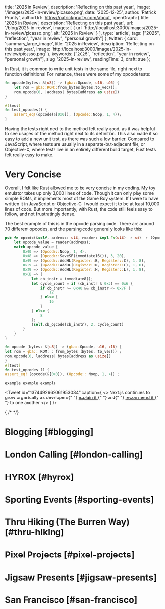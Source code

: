 
  title: '2025 in Review',
  description: 'Reflecting on this past year.',
  image: '/images/2025-in-review/picasso.png',
  date: '2025-12-25',
  author: 'Patrick Prunty',
  authorUrl: 'https://patrickprunty.com/about',
  openGraph: {
    title: '2025 in Review',
    description: 'Reflecting on this past year.',
    url: '/blog/2025-in-review',
    images: [
      {
        url: 'http://localhost:3000/images/2025-in-review/picasso.png',
        alt: '2025 in Review'
      }
    ],
    type: 'article',
    tags: ["2025", "reflection", "year in review", "personal growth"]
  },
  twitter: {
    card: 'summary_large_image',
    title: '2025 in Review',
    description: 'Reflecting on this past year.',
    image: 'http://localhost:3000/images/2025-in-review/picasso.png'
  },
  keywords: ["2025", "reflection", "year in review", "personal growth"],
  slug: '2025-in-review',
  readingTime: 3,
  draft: true
};

In Rust, it is common to write unit tests in the same file, right next to function definitions! For instance, these were some of my opcode tests:

```rust
fn opcode(bytes: &[u8]) -> (gba::Opcode, u16, u16) {
    let rom = gba::ROM::from_bytes(bytes.to_vec());
    rom.opcode(0, |address| bytes[address as usize])
}

#[test]
fn test_opcodes() {
    assert_eq!(opcode(&[0x0]), (Opcode::Noop, 1, 4));
}
```

Having the tests right next to the method felt really good, as it was helpful to see usages of the method right next to its definition. This also made it so easy to add a new unit test, as there was such a low barrier. Compared to JavaScript, where tests are usually in a separate-but-adjacent file, or Objective-C, where tests live in an entirely different build target, Rust tests felt really easy to make.

# Very Concise
Overall, I felt like Rust allowed me to be very concise in my coding. My toy emulator takes up only 3,000 lines of code. Though it can only play some simple ROMs, it implements most of the Game Boy system. If I were to have written it in JavaScript or Objective-C, I would expect it to be at least 10,000 lines of code. But more importantly, with Rust, the code still feels easy to follow, and not frustratingly dense.

The best example of this is in the opcode parsing code. There are around 70 different opcodes, and the parsing code generally looks like this:

```rust
pub fn opcode(&self, address: u16, reader: impl Fn(u16) -> u8) -> (Opcode, u16, u16) {
    let opcode_value = reader(address);
    match opcode_value {
        0x00 => (Opcode::Noop, 1, 4),
        0x08 => (Opcode::SaveSP(immediate16()), 3, 20),
        0x09 => (Opcode::AddHL(Register::B, Register::C), 1, 8),
        0x19 => (Opcode::AddHL(Register::D, Register::E), 1, 8),
        0x29 => (Opcode::AddHL(Register::H, Register::L), 1, 8),
        0xCB => {
            let cb_instr = immediate8();
            let cycle_count = if (cb_instr & 0x7) == 0x6 {
                if cb_instr >= 0x40 && cb_instr <= 0x7F {
                    12
                } else {
                    16
                }
            } else {
                8
            };
            (self.cb_opcode(cb_instr), 2, cycle_count)
        }
    }
}
```


```rust
fn opcode (bytes: &[u8]) -> (gba::Opcode, u16, u16) {
let rom = gba:: ROM: : from_bytes (bytes. to_vec()) ;
rom.opcode(0, laddress| bytes[address as usize])
}
#[test]
fn test_opcodes () {
assert_eq! (opcode(&[0x0]), (Opcode:: Noop, 1, 4)) ;
```

`example example example`

<Tweet
  id="1374492662061953034"
  caption={
    <>
      Next.js continues to grow organically as developers{" "}
      <a href="https://twitter.com/vincentchw/status/1392775589094838277">
        explain it
      </a>{" "}
      and{" "}
      <a href="https://twitter.com/vadim_kravcenko/status/1401937274972037122">
        recommend it
      </a>{" "}
      to one another
    </>
  }
/>

{
/*
<Strava activityId="13459105961"/>
*/}

# Blogging [#blogging]

# London Calling [#london-calling]

# HYROX [#hyrox]

# Sporting Events [#sporting-events]

# Thru Hiking (The Burren Way) [#thru-hiking]

# Pixel Projects [#pixel-projects]

# Jigsaw Presents [#jigsaw-presents]

# San Francisco [#san-francisco]
